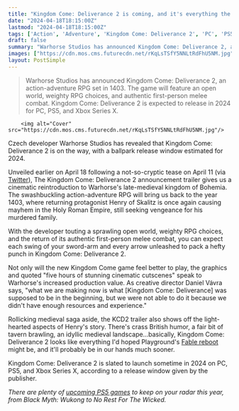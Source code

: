```yaml
---
title: "Kingdom Come: Deliverance 2 is coming, and it's everything the first RPG 'was supposed to be in the beginning'"
date: "2024-04-18T18:15:00Z"
lastmod: "2024-04-18T18:15:00Z"
tags: ['Action', 'Adventure', 'Kingdom Come: Deliverance 2', 'PC', 'PS5', 'RPG', 'Warhorse Studios', 'Xbox Series X']
draft: false
summary: "Warhorse Studios has announced Kingdom Come: Deliverance 2, an action-adventure RPG set in 1403. The game will feature an open world, weighty RPG choices, and authentic first-person melee combat. Kingdom Come: Deliverance 2 is expected to release in 2024 for PC, PS5, and Xbox Series X."
images: ["https://cdn.mos.cms.futurecdn.net/rKqLsTSfY5NNLtRdFhU5NM.jpg"]
layout: PostSimple
---
```

> Warhorse Studios has announced Kingdom Come: Deliverance 2, an action-adventure RPG set in 1403. The game will feature an open world, weighty RPG choices, and authentic first-person melee combat. Kingdom Come: Deliverance 2 is expected to release in 2024 for PC, PS5, and Xbox Series X.


        <img alt="Cover" src="https://cdn.mos.cms.futurecdn.net/rKqLsTSfY5NNLtRdFhU5NM.jpg"/>
        
Czech developer Warhorse Studios has revealed that Kingdom Come: Deliverance 2 is on the way, with a ballpark release window estimated for 2024.

Unveiled earlier on April 18 following a not-so-cryptic tease on April 11 (via [Twitter](https://twitter.com/WarhorseStudios/status/1778498252104740955)), The Kingdom Come: Deliverance 2 announcement trailer gives us a cinematic reintroduction to Warhorse's late-medieval kingdom of Bohemia. The swashbuckling action-adventure RPG will bring us back to the year 1403, where returning protagonist Henry of Skalitz is once again causing mayhem in the Holy Roman Empire, still seeking vengeance for his murdered family. 

With the developer touting a sprawling open world, weighty RPG choices, and the return of its authentic first-person melee combat, you can expect each swing of your sword-arm and every arrow unleashed to pack a hefty punch in Kingdom Come: Deliverance 2. 

Not only will the new Kingdom Come game feel better to play, the graphics and quoted "five hours of stunning cinematic cutscenes" speak to Warhorse's increased production value. As creative director Daniel Vávra says, "what we are making now is what [Kingdom Come: Deliverance] was supposed to be in the beginning, but we were not able to do it because we didn't have enough resources and experience."

Rollicking medieval saga aside, the KCD2 trailer also shows off the light-hearted aspects of Henry's story. There's crass British humor, a fair bit of tavern brawling, an idyllic medieval landscape...basically, Kingdom Come: Deliverance 2 looks like everything I'd hoped Playground's [Fable reboot](https://www.gamesradar.com/fable-4-release-date-news-rumours/) might be, and it'll probably be in our hands much sooner.

Kingdom Come: Deliverance 2 is slated to launch sometime in 2024 on PC, PS5, and Xbox Series X, according to a release window given by the publisher.

*There are plenty of *[<em>upcoming PS5 games</em>](https://www.gamesradar.com/upcoming-ps5-games/)* to keep on your radar this year, from Black Myth: Wukong to No Rest For The Wicked.*
        